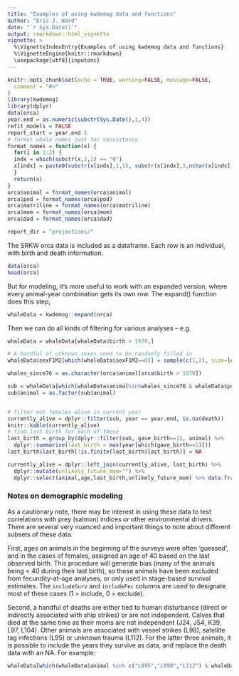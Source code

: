 ```yaml
---
title: "Examples of using kwdemog data and functions"
author: "Eric J. Ward"
date: "`r Sys.Date()`"
output: rmarkdown::html_vignette
vignette: >
  %\VignetteIndexEntry{Examples of using kwdemog data and functions}
  %\VignetteEngine{knitr::rmarkdown}
  \usepackage[utf8]{inputenc}
---
```



```r
knitr::opts_chunk$set(echo = TRUE, warning=FALSE, message=FALSE,
  comment = "#>"
)
library(kwdemog)
library(dplyr)
data(orca)
year.end = as.numeric(substr(Sys.Date(),1,4))
refit_models = FALSE
report_start = year.end-5
# format whale names just for consistency
format_names = function(x) {
  for(i in 1:2) {
  indx = which(substr(x,2,2) == "0")
  x[indx] = paste0(substr(x[indx],1,1), substr(x[indx],3,nchar(x[indx])))
  }
  return(x)
}
orca$animal = format_names(orca$animal)
orca$pod = format_names(orca$pod)
orca$matriline = format_names(orca$matriline)
orca$mom = format_names(orca$mom)
orca$dad = format_names(orca$dad)

report_dir = "projections/"
```

The SRKW orca data is included as a dataframe. Each row is an individual, with birth and death information.  
```r
data(orca)
head(orca)
```

But for modeling, it's more useful to work with an expanded version, where every animal-year combination gets its own row.  The expand() function does this step, 

```r
whaleData = kwdemog::expand(orca)
```

Then we can do all kinds of filtering for various analyses -- e.g. 
```r
whaleData = whaleData[whaleData$birth > 1970,]

# A handful of unknown sexes need to be randomly filled in
whaleData$sexF1M2[which(whaleData$sexF1M2==0)] = sample(c(1,2), size=length(which(whaleData$sexF1M2==0)), replace=T)

whales_since76 = as.character(orca$animal[orca$birth > 1970])

sub = whaleData[which(whaleData$animal%in%whales_since76 & whaleData$population=="SRKW" & !is.na(whaleData$gave_birth) & whaleData$sexF1M2=="1" & whaleData$age>=10 & whaleData$age< 43), ]
sub$animal = as.factor(sub$animal)


# filter out females alive in current year
currently_alive = dplyr::filter(sub, year == year.end, is.na(death))
knitr::kable(currently_alive)
# find last birth for each of these
last_birth = group_by(dplyr::filter(sub, gave_birth==1), animal) %>% 
  dplyr::summarise(last_birth = max(year[which(gave_birth==1)]))
last_birth$last_birth[!is.finite(last_birth$last_birth)] = NA

currently_alive = dplyr::left_join(currently_alive, last_birth) %>% 
  dplyr::mutate(unlikely_future_mom="") %>%
  dplyr::select(animal,age,last_birth,unlikely_future_mom) %>% data.frame()

```

### Notes on demographic modeling 

As a cautionary note, there may be interest in using these data to test correlations with prey (salmon) indices or other environmental drivers. There are several very nuanced and important things to note about different subsets of these data. 

First, ages on animals in the beginning of the surveys were often 'guessed', and in the cases of females, assigned an age of 40 based on the last observed birth. This procedure will generate bias (many of the animals being < 40 during their last birth), so these animals have been excluded from fecundity-at-age analyses, or only used in stage-based survival estimates. The `includeSurv` and `includeFec` columns are used to designate most of these cases (1 = include, 0 = exclude).

Second, a handful of deaths are either tied to human disturbance (direct or indirectly associated with ship strikes) or are not independent. Calves that died at the same time as their moms are not independent (J24, J54, K39, L97, L104). Other animals are associated with vessel strikes (L98), satellite tag infections (L95) or unknown trauma (L112). For the latter three animals, it is possible to include the years they survive as data, and replace the death data with an NA. For example:

```r
whaleData[which(whaleData$animal %in% c("L095","L098","L112") & whaleData$alive==0),] = NA
```



